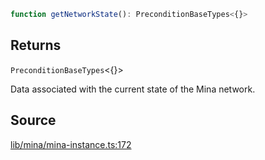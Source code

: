 ```ts
function getNetworkState(): PreconditionBaseTypes<{}>
```

## Returns

`PreconditionBaseTypes`\<\{\}\>

Data associated with the current state of the Mina network.

## Source

[lib/mina/mina-instance.ts:172](https://github.com/o1-labs/o1js/blob/3b1b22555bd0099419efc0703dfdb8b2eb7c3e6f/src/lib/mina/mina-instance.ts#L172)
